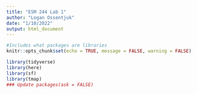```yaml
---
title: "ESM 244 Lab 1"
author: "Logan Ossentjuk"
date: "1/10/2022"
output: html_document
---
```


```r
#Includes what packages are libraries
knitr::opts_chunk$set(echo = TRUE, message = FALSE, warning = FALSE)

library(tidyverse)
library(here)
library(sf)
library(tmap)
### Update packages(ask = FALSE)
```


